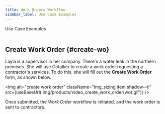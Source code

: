 ```yaml
---
title: Work Orders Workflow
sidebar_label: Use Case Examples
---
```



<span className="hero__title">Use Case Examples</span>
<br/>
<br/>

## Create Work Order {#create-wo}

<div className="alert alert--primary">

Layla is a supervisor in her company. There's a water leak in the northern premises. She will use Cotalker to create a work order requesting a contractor's services. To do this, she will fill out the **Create Work Order** form, as shown below.

<img alt="create work order" className="img_sizing item shadow--tl" src={useBaseUrl('img/products/video_create_work_order(wo).gif')} />
<br/>

Once submitted, the _Work Order_ workflow is initiated, and the work order is sent to contractors.

</div>
<br/>

<Sample/>
